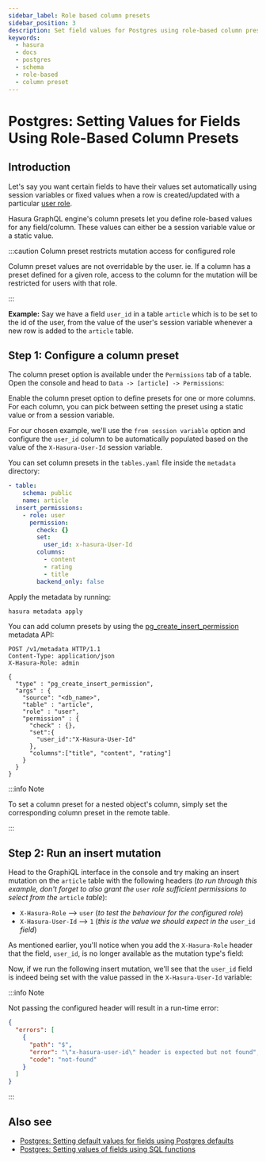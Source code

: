 ```yaml
---
sidebar_label: Role based column presets
sidebar_position: 3
description: Set field values for Postgres using role-based column presets
keywords:
  - hasura
  - docs
  - postgres
  - schema
  - role-based
  - column preset
---
```



# Postgres: Setting Values for Fields Using Role-Based Column Presets

## Introduction

Let's say you want certain fields to have their values set automatically using session variables or fixed values when a
row is created/updated with a particular [user role](/auth/authorization/roles-variables.mdx).

Hasura GraphQL engine's column presets let you define role-based values for any field/column. These values can either be
a session variable value or a static value.

:::caution Column preset restricts mutation access for configured role

Column preset values are not overridable by the user. ie. If a column has a preset defined for a given role, access to
the column for the mutation will be restricted for users with that role.

:::

**Example:** Say we have a field `user_id` in a table `article` which is to be set to the id of the user, from the value
of the user's session variable whenever a new row is added to the `article` table.

## Step 1: Configure a column preset

<Tabs groupId="user-preference" className="api-tabs">
<TabItem value="console" label="Console">

The column preset option is available under the `Permissions` tab of a table. Open the console and head to
`Data -> [article] -> Permissions`:

<Thumbnail src='/img/schema/column-presets-option.png' alt='Add a column preset in the permissions tab' />

Enable the column preset option to define presets for one or more columns. For each column, you can pick between setting
the preset using a static value or from a session variable.

<Thumbnail src='/img/schema/column-presets-value-options.png' alt='Configure the column preset' />

For our chosen example, we'll use the `from session variable` option and configure the `user_id` column to be
automatically populated based on the value of the `X-Hasura-User-Id` session variable.

</TabItem>
<TabItem value="cli" label="CLI">

You can set column presets in the `tables.yaml` file inside the `metadata` directory:

```yaml {8-9}
- table:
    schema: public
    name: article
  insert_permissions:
    - role: user
      permission:
        check: {}
        set:
          user_id: x-hasura-User-Id
        columns:
          - content
          - rating
          - title
        backend_only: false
```

Apply the metadata by running:

```bash
hasura metadata apply
```

</TabItem>
<TabItem value="api" label="API">

You can add column presets by using the
[pg_create_insert_permission](/api-reference/metadata-api/permission.mdx#metadata-pg-create-insert-permission) metadata
API:

```http {13-15}
POST /v1/metadata HTTP/1.1
Content-Type: application/json
X-Hasura-Role: admin

{
  "type" : "pg_create_insert_permission",
  "args" : {
    "source": "<db_name>",
    "table" : "article",
    "role" : "user",
    "permission" : {
      "check" : {},
      "set":{
        "user_id":"X-Hasura-User-Id"
      },
      "columns":["title", "content", "rating"]
    }
  }
}
```

</TabItem>
</Tabs>

:::info Note

To set a column preset for a nested object's column, simply set the corresponding column preset in the remote table.

:::

## Step 2: Run an insert mutation

Head to the GraphiQL interface in the console and try making an insert mutation on the `article` table with the
following headers (_to run through this example, don't forget to also grant the_ `user` _role sufficient permissions to
select from the_ `article` _table_):

- `X-Hasura-Role` --> `user` (_to test the behaviour for the configured role_)
- `X-Hasura-User-Id` --> `1` (_this is the value we should expect in the_ `user_id` _field_)

As mentioned earlier, you'll notice when you add the `X-Hasura-Role` header that the field, `user_id`, is no longer
available as the mutation type's field:

<Thumbnail src='/img/schema/column-preset-schema-change-for-role.png' alt='Write an insert mutation' />

Now, if we run the following insert mutation, we'll see that the `user_id` field is indeed being set with the value
passed in the `X-Hasura-User-Id` variable:

<Thumbnail src='/img/schema/column-preset-mutation-result.png' alt='Write an insert mutation' />

:::info Note

Not passing the configured header will result in a run-time error:

```json
{
  "errors": [
    {
      "path": "$",
      "error": "\"x-hasura-user-id\" header is expected but not found",
      "code": "not-found"
    }
  ]
}
```

:::

## Also see

- [Postgres: Setting default values for fields using Postgres defaults](/schema/postgres/default-values/postgres-defaults.mdx)
- [Postgres: Setting values of fields using SQL functions](/schema/postgres/default-values/sql-functions.mdx)

